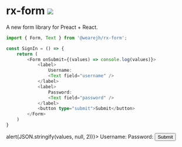 
<Meta title="RxForm" />

# rx-form ![](https://github.com/WeareJH/rx-form/workflows/Node%20CI/badge.svg)

A new form library for Preact + React. 

```ts
import { Form, Text } from '@wearejh/rx-form';

const SignIn = () => {
    return (
        <Form onSubmit={(values) => console.log(values)}>
            <label>
                Username:
                <Text field="username" />
            </label>
            <label>
                Password:
                <Text field="password" />
            </label>
            <button type="submit">Submit</button>
        </Form>
    )
}
```

<Preview >
    <Story name="positive">
       <Form onSubmit={(values) => alert(JSON.stringify(values, null, 2))}>
          <label>
              Username:
              <Text field="username" autoComplete="off" />
          </label>
          <label>
              Password:
              <Text field="password" type="password" autoComplete="off" />
          </label>
          <button type="submit">Submit</button>
      </Form>
    </Story>
</Preview>
